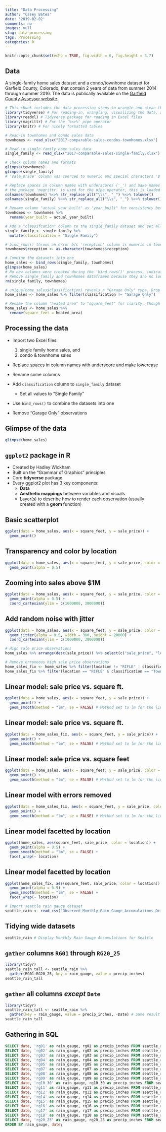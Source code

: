 ```yaml
---
title: "Data Processing"
author: "Casey Bates"
date: '2019-02-02'
comments: no
images: null
slug: data-processing
tags: Processing
categories: R
---
```


```r
knitr::opts_chunk$set(echo = TRUE, fig.width = 6, fig.height = 3.7)
```

## Data

A single-family home sales dataset and a condo/townhome dataset for Garfield County, Colorado, that contain 2 years of data from summer 2014 through summer 2016. The data is publically available on the [Garfield County Assessor website](https://www.garfield-county.com/assessor/comparable-sales.aspx). 

```r
# This chunk includes the data processing steps to wrangle and clean the data
library(tidyverse) # For reading-in, wrangling, visualizing the data, and for pipe operator
library(readxl) # Tidyverse package for reading in Excel files
library(magrittr) # For the '%<>%' pipe operator
library(knitr) # For nicely formatted tables

# Read-in townhomes and condo sales data
townhomes <- read_xlsx("2017-comparable-sales-condos-townhomes.xlsx") 

# Read-in single family home sales data
single_family <- read_xlsx("2017-comparable-sales-single-family.xlsx") 

# Check column names and formats
glimpse(townhomes) 
glimpse(single_family)
# 'sale_price' column was coerced to numeric and special characters '$' and ',' removed

# Replace spaces in column names with underscores ('_') and make names lowercase
# the package 'magrittr' is used for the pipe operator, this is loaded with the 'tidyverse' library
colnames(townhomes) %<>% str_replace_all("\\s", "_") %<>% tolower() 
colnames(single_family) %<>% str_replace_all("\\s", "_") %<>% tolower()

# Rename column "actual_year_built" as "year_built" for consistency between datasets
townhomes <- townhomes %>% 
  rename(year_built = actual_year_built) 

# Add a "classifcation" column to the single_family dataset and set all values to "Single Family"
single_family <- single_family %>% 
  mutate(classification = "Single Family")

# bind_rows() throws an error b/c 'reception' column is numeric in townhomes dataset; convert to character
townhomes$reception <- as.character(townhomes$reception)

# Combine the datasets into one
home_sales <- bind_rows(single_family, townhomes)
glimpse(home_sales)
# No new columns were created during the 'bind_rows()' process, indicating all colums align
# Remove single_family and townhomes dataframes because they are no longer needed
rm(single_family, townhomes)

# unique(home_sales$classification) reveals a "Garage Only" type. Drop this.
home_sales <- home_sales %>% filter(classification != "Garage Only") 

# Rename the column "heated area" to "square_feet" for clarity, though technically not correct
home_sales <- home_sales %>% 
  rename(square_feet = heated_area)
```

## Processing the data

* Import two Excel files: 

  1. single family home sales, and 
  1. condo & townhome sales
* Replace spaces in column names with underscore and make lowercase
* Rename some columns
* Add `classification` column to `single_family` dataset
    * Set all values to "Single Family"
* Use `bind_rows()` to combine the datasets into one
* Remove "Garage Only" observations


## Glimpse of the data
```r
glimpse(home_sales)
```

## `ggplot2` package in R
* Created by Hadley Wickham
* Built on the "Grammar of Graphics" principles
* Core **tidyverse** package
* Every ggplot2 plot has 3 key components:
  * **Data**
  * **Aesthetic mappings** between variables and visuals 
  * Layer(s) to describe how to render each observation (usually created with a **geom** function)

## Basic scatterplot
```r
ggplot(data = home_sales, aes(x = square_feet, y = sale_price)) +
  geom_point()
```

## Transparency and color by location
```r
ggplot(data = home_sales, aes(x = square_feet, y = sale_price, color = location)) +
  geom_point(alpha = 0.5)
```

## Zooming into sales above $1M
```r
ggplot(data = home_sales, aes(x = square_feet, y = sale_price, color = location)) +
  geom_point(alpha = 0.5) +
  coord_cartesian(ylim = c(1000000, 3000000))
```

## Add random noise with jitter
```r
ggplot(data = home_sales, aes(x = square_feet, y = sale_price, color = location)) +
  geom_jitter(alpha = 0.5, width = 300, height = 20000) +
  coord_cartesian(ylim = c(1000000, 3000000))
```

```r
# High sale price observations
home_sales %>% arrange(desc(sale_price)) %>% select(c("sale_price", "location", "classification", "bedrooms", "square_feet")) %>% head(30)
```

```r
# Remove erroneous high sale price observations
home_sales_fix <- home_sales %>% filter(location != "RIFLE" | classification != "Townhome" | sale_price != 2200000)
home_sales_fix %>% filter(location == "RIFLE" & classification == "Townhome") %>% arrange(desc(sale_price)) %>% head(10)
```

## Linear model: sale price vs. square ft.
```r
ggplot(data = home_sales, aes(x = square_feet, y = sale_price)) + 
  geom_point() + 
  geom_smooth(method = "lm", se = FALSE) # Method set to lm for the linear model
```

## Linear model: sale price vs. square ft.
```r
ggplot(data = home_sales_fix, aes(x = square_feet, y = sale_price)) + 
  geom_point() + 
  geom_smooth(method = "lm", se = FALSE) # Method set to lm for the linear model
```

## Linear model: sale price vs. square feet
```r
ggplot(data = home_sales, aes(x = square_feet, y = sale_price, color = location)) + 
  geom_point() + 
  geom_smooth(method = "lm", se = FALSE) # Method set to lm for the linear model
```

## Linear model with errors removed
```r
ggplot(data = home_sales_fix, aes(x = square_feet, y = sale_price, color = location)) + 
  geom_point() + 
  geom_smooth(method = "lm", se = FALSE) # Method set to lm for the linear model
```

## Linear model facetted by location
```r
ggplot(home_sales, aes(square_feet, sale_price, color = location)) +
  geom_point(alpha = 0.5) +
  geom_smooth(method = "lm", se = FALSE) +
  facet_wrap(~ location)
```

## Linear model facetted by location
```r
ggplot(home_sales_fix, aes(square_feet, sale_price, color = location)) +
  geom_point(alpha = 0.5) +
  geom_smooth(method = "lm", se = FALSE) +
  facet_wrap(~ location)
```

```r
# Import seattle rain gauge dataset
seattle_rain <- read_csv("Observed_Monthly_Rain_Gauge_Accumulations_Oct_2002_to_May_2017.csv")
```

## Tidying wide datasets
```r
seattle_rain # Display Monthly Rain Gauge Accumulations for Seattle
```

## `gather` columns `RG01` through `RG20_25`
```r
library(tidyr) 
seattle_rain_tall <- seattle_rain %>% 
  gather(RG01:RG20_25, key = rain_gauge, value = precip_inches) 
seattle_rain_tall
```

## `gather` all columns *except* `Date`
```r
library(tidyr) 
seattle_rain_tall <- seattle_rain %>% 
  gather(key = rain_gauge, value = precip_inches, -Date) # Same result as before!
seattle_rain_tall 
```

## Gathering in SQL
```sql
SELECT date, 'rg01' as rain_gauge, rg01 as precip_inches FROM seattle_rain UNION 
SELECT date, 'rg02' as rain_gauge, rg02 as precip_inches FROM seattle_rain UNION
SELECT date, 'rg03' as rain_gauge, rg03 as precip_inches FROM seattle_rain UNION
SELECT date, 'rg04' as rain_gauge, rg04 as precip_inches FROM seattle_rain UNION
SELECT date, 'rg05' as rain_gauge, rg05 as precip_inches FROM seattle_rain UNION
SELECT date, 'rg07' as rain_gauge, rg07 as precip_inches FROM seattle_rain UNION
SELECT date, 'rg08' as rain_gauge, rg08 as precip_inches FROM seattle_rain UNION
SELECT date, 'rg09' as rain_gauge, rg09 as precip_inches FROM seattle_rain UNION
SELECT date, 'rg10_30' as rain_gauge, rg10_30 as precip_inches FROM seattle_rain UNION
SELECT date, 'rg11' as rain_gauge, rg11 as precip_inches FROM seattle_rain UNION
SELECT date, 'rg12' as rain_gauge, rg12 as precip_inches FROM seattle_rain UNION
SELECT date, 'rg14' as rain_gauge, rg14 as precip_inches FROM seattle_rain UNION
SELECT date, 'rg15' as rain_gauge, rg15 as precip_inches FROM seattle_rain UNION
SELECT date, 'rg16' as rain_gauge, rg16 as precip_inches FROM seattle_rain UNION
SELECT date, 'rg17' as rain_gauge, rg17 as precip_inches FROM seattle_rain UNION
SELECT date, 'rg18' as rain_gauge, rg18 as precip_inches FROM seattle_rain UNION
SELECT date, 'rg20_25' as rain_gauge, rg20_25 as precip_inches FROM seattle_rain
ORDER BY rain_gauge, date;
```
